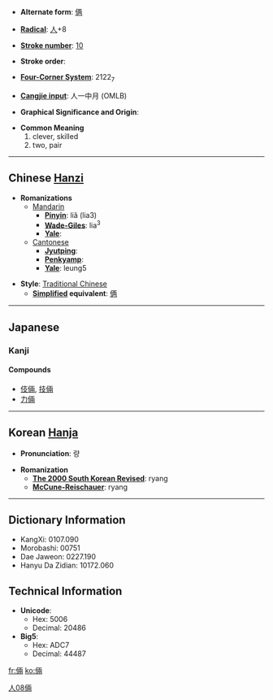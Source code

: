 * '''Alternate form''': [[俩]]

* '''[[Wiktionary:Chinese radical index| Radical]]''': [[Wiktionary:Chinese radical index 人|人]]+8

* '''[[Wiktionary:Chinese total strokes index|Stroke number]]''': [[Wiktionary:Chinese total strokes index 10|10]]

* '''Stroke order''': 

* '''[[Wiktionary:Chinese four corner index|Four-Corner System]]''': 2122<sub>7</sub>

* '''[[Wiktionary:Chinese Cangjie index|Cangjie input]]''': 人一中月 (OMLB)

* '''Graphical Significance and Origin''': 

* '''Common Meaning'''
*#clever, skilled
*# two, pair


----

== Chinese [[Hanzi]] ==

* '''Romanizations'''
** [[Mandarin]]
*** '''[[Pinyin]]''': liǎ (lia3)
*** '''[[Wade-Giles]]''': lia<sup>3</sup>
*** '''[[Yale]]''': 
**[[Cantonese]]
***'''[[Jyutping]]''':
***'''[[Penkyamp]]''': 
***'''[[Yale]]''': leung5

* '''Style''': [[Traditional Chinese]] 
** '''[[Simplified Chinese|Simplified]] equivalent''': [[俩]]


----

== Japanese ==
===Kanji===
{{kanji|[[りょう]] ([[ryō]])|[[たくみ]] ([[takumi]])}}
====Compounds====
*[[伎倆]], [[技倆]]
*[[力倆]]

----

== Korean [[Hanja]] ==

* '''Pronunciation''': 량

* '''Romanization'''
** '''[[The 2000 South Korean Revised Romanization|The 2000 South Korean Revised]]''': ryang
** '''[[McCune-Reischauer]]''': ryang

----

== Dictionary Information ==

* KangXi: 0107.090
* Morobashi: 00751
* Dae Jaweon: 0227.190
* Hanyu Da Zidian: 10172.060

== Technical Information ==

* '''Unicode''':
** Hex: 5006
** Decimal: 20486
* '''Big5''':
** Hex: ADC7
** Decimal: 44487

[[Category:Japanese kanji|人08倆]]

[[fr:倆]]
[[ko:倆]]